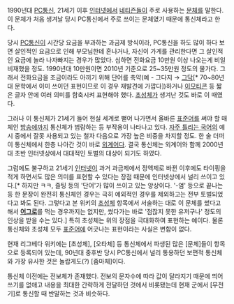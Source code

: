 1990년대 [[PC통신]], 21세기 이후 [[인터넷]]에서 [[네티즌]]들이 주로 사용하는 [[문체]]를 말한다. 이 문체가 처음 생겨날 당시 PC통신에서 주로 쓰이는 문체였기 때문에 통신체라고 한다.

당시 [[PC통신]]이 시간당 요금을 부과하는 과금제 방식이라, PC통신을 하도 많이 하다 보면 살인적인 요금으로 인해 부모님한테 혼나거나, 자신이 가계를 관리한다면 그 살인적인 요금에 놀라 나자빠지는 경우가 많았다. 심하면 전화요금 10만원 이상 나오는게 비일비재했을 정도. 1990년대 10만원이면 2010년 기준으로 25~35만원 정도의 물가다. 그래서 전화요금을 조금이라도 아끼기 위해 단어를 축약(예 - 그다지 → [[그닥]][* 70~80년대 문학에서 이미 쓰이던 표현이므로 이 경우 재발견에 가깝다])하거나 [[이모티콘]] 등 짧은 글자 안에 여러 의미를 함축시켜 표현해야 했다. [[초성체]]가 생겨난 것도 바로 이 때였다.

그러나 이 통신체가 21세기 들어 현실 세계로 뻗어 나가면서 올바른 [[표준어]]를 써야 할 매체인 [[방송]]에까지 통신체가 범람하는 등 부작용이 나타나고 있다. [[자주 틀리는 국어]]의 예시 중에서 잘못 사용되고 있는 철자 다음으로 가장 높은 비중을 차지할 정도. 한 술 더떠 이 통신체에서 한층 나아간 것이 바로 [[외계어]]다. 결국 통신체는 외계어와 함께 2000년대 초반 인터넷상에서 대대적인 토벌의 대상이 되기도 하였다.

그럼에도 불구하고 21세기 [[인터넷]]이 과거 과금제에서 정액제로 바뀐 이후에도 타이핑을 적게 하면서도 많은 의미를 표현할 수 있다는 장점 때문에 인터넷상에서 널리 쓰이고 있다.[* 하지만 ㅋㅋ, 즐팅 등의 '단어'가 많이 쓰이고 있는 양상이다. '-염' 등으로 끝나는 등 한 문장이 완전히 통신체인 경우는 극히 예외적인 경우를 제외하고는 전부 토벌되었다고 봐도 된다. 그렇다고 본 위키의 [[초성체]] 항목에서 서술하는 대로 이 문체를 썼다고 해서 '''[[어그로]]'''를 먹는 경우까지는 없지만, 썼다가는 바로 '점잖지 못한 유저구나' 정도의 인상을 받을 수는 있다.] 특히 초성체는 위의 장점을 극대화하여 표현하는 예이다. 물론 통신체와 초성체 모두 [[표준어]]에 어긋나는 표현이라는 사실은 변함이 없다.

현재 리그베다 위키에는 [초성체], [오타체] 등 통신체에서 파생된 많은 [문체]들이 항목으로 등록되어 있는데, 90년대 중후반 당시 PC통신에서 널리 통용하던 보편적 통신체와 가장 유사한 것은 놀랍게도(?) [줌마체]이다.

통신체 이전에는 전보체가 존재했다. 전보의 문자수에 따라 값이 달라지기 때문에 띄어쓰기를 없애고 내용을 최대한 간략하게 전달하던 것에서 비롯됐는데 현재 군에서 [무전기]로 통신할 때 반말하는 것과 비슷하다.
